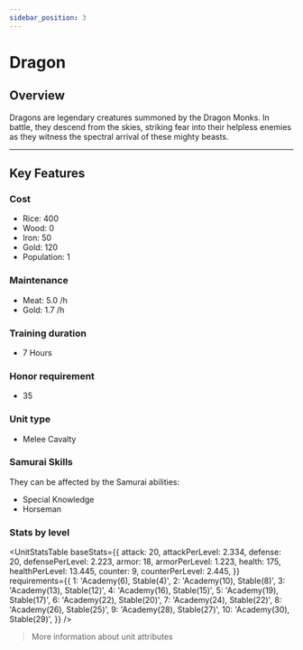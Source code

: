 ```yaml
---
sidebar_position: 3
---
```



# Dragon

## Overview

Dragons are legendary creatures summoned by the Dragon Monks.
In battle, they descend from the skies, striking fear into their helpless enemies as they witness the spectral arrival of these mighty beasts.

---

## Key Features

### Cost
- Rice: 400  
- Wood: 0  
- Iron: 50  
- Gold: 120  
- Population: 1

### Maintenance
- Meat: 5.0 /h  
- Gold: 1.7 /h

### Training duration
- 7 Hours

### Honor requirement
- 35

### Unit type
- <Link to="/docs/game-concepts/military-units#melee-cavalry">Melee Cavalty</Link>

### Samurai Skills  
They can be affected by the Samurai abilities:  
- <Link to="../../samurais/knowledge-skills#special-knowledge">Special Knowledge</Link>  
- <Link to="../../samurais/reasoning-skills#horseman">Horseman</Link>

### Stats by level

<UnitStatsTable
  baseStats={{
    attack: 20,
    attackPerLevel: 2.334,
    defense: 20,
    defensePerLevel: 2.223,
    armor: 18,
    armorPerLevel: 1.223,
    health: 175,
    healthPerLevel: 13.445,
    counter: 9,
    counterPerLevel: 2.445,
  }}
  requirements={{
    1: 'Academy(6), Stable(4)',
    2: 'Academy(10), Stable(8)',
    3: 'Academy(13), Stable(12)',
    4: 'Academy(16), Stable(15)',
    5: 'Academy(19), Stable(17)',
    6: 'Academy(22), Stable(20)',
    7: 'Academy(24), Stable(22)',
    8: 'Academy(26), Stable(25)',
    9: 'Academy(28), Stable(27)',
    10: 'Academy(30), Stable(29)',
  }}
/>

> <Link to="../#attributes">More information about unit attributes</Link>
